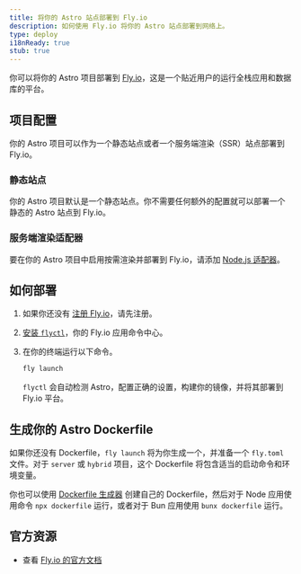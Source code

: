 ```yaml
---
title: 将你的 Astro 站点部署到 Fly.io
description: 如何使用 Fly.io 将你的 Astro 站点部署到网络上。
type: deploy
i18nReady: true
stub: true
---
```


你可以将你的 Astro 项目部署到 [Fly.io](https://fly.io/)，这是一个贴近用户的运行全栈应用和数据库的平台。

## 项目配置

你的 Astro 项目可以作为一个静态站点或者一个服务端渲染（SSR）站点部署到 Fly.io。

### 静态站点

你的 Astro 项目默认是一个静态站点。你不需要任何额外的配置就可以部署一个静态的 Astro 站点到 Fly.io。

### 服务端渲染适配器

要在你的 Astro 项目中启用按需渲染并部署到 Fly.io，请添加 [Node.js 适配器](/zh-cn/guides/integrations-guide/node/)。

## 如何部署

1. 如果你还没有 [注册 Fly.io](https://fly.io/docs/getting-started/log-in-to-fly/#first-time-or-no-fly-account-sign-up-for-fly)，请先注册。
2. [安装 `flyctl`](https://fly.io/docs/hands-on/install-flyctl/)，你的 Fly.io 应用命令中心。
3. 在你的终端运行以下命令。

    ```bash
    fly launch
    ```

	`flyctl` 会自动检测 Astro，配置正确的设置，构建你的镜像，并将其部署到 Fly.io 平台。

## 生成你的 Astro Dockerfile

如果你还没有 Dockerfile，`fly launch` 将为你生成一个，并准备一个 `fly.toml` 文件。对于 `server` 或 `hybrid` 项目，这个 Dockerfile 将包含适当的启动命令和环境变量。

你也可以使用 [Dockerfile 生成器](https://www.npmjs.com/package/@flydotio/dockerfile) 创建自己的 Dockerfile，然后对于 Node 应用使用命令 `npx dockerfile` 运行，或者对于 Bun 应用使用 `bunx dockerfile` 运行。

## 官方资源

- 查看 [Fly.io 的官方文档](https://fly.io/docs/js/frameworks/astro/)
